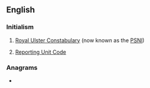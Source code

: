 {{also|rực|ruc}}
==English==

===Initialism===
{{en-initialism}}
# [[w:Royal Ulster Constabulary|Royal Ulster Constabulary]] (now known as the [[PSNI]])
# {{lb|en|military|US}} [[Reporting Unit Code]]

===Anagrams===
* {{anagrams|en|a=cru|Cru|cru|cur}}